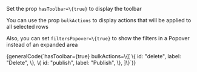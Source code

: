 
<Section border={true} style={{ paddingRight: 0, paddingLeft: 0 }}>
  <p>Set the prop <Code small={true}>hasToolbar=\{true}</Code> to display the toolbar </p>
  <p>You can use the prop <Code small={true}>bulkActions</Code> to display actions that will be applied to all selected rows </p>
  <p>Also, you can set <Code small={true}>filtersPopover=\{true}</Code> to show the filters in a Popover instead of an expanded area</p>

  <Preview wrapper={true}>
    <TableExample
      bulkActions={[
		{
			id: "delete",
			label: "Delete",
		},
		{
			id: "publish",
			label: "Publish",
		},
	]}
      hasToolbar={true}
    />
  </Preview>

  <Snippet language="js">
    {generalCode(`hasToolbar={true} bulkActions=\{[
            \{
                id: "delete",
                label: "Delete",
            \},
            \{
                id: "publish",
                label: "Publish",
            \},
        ]\}`)}
  </Snippet>
</Section>
